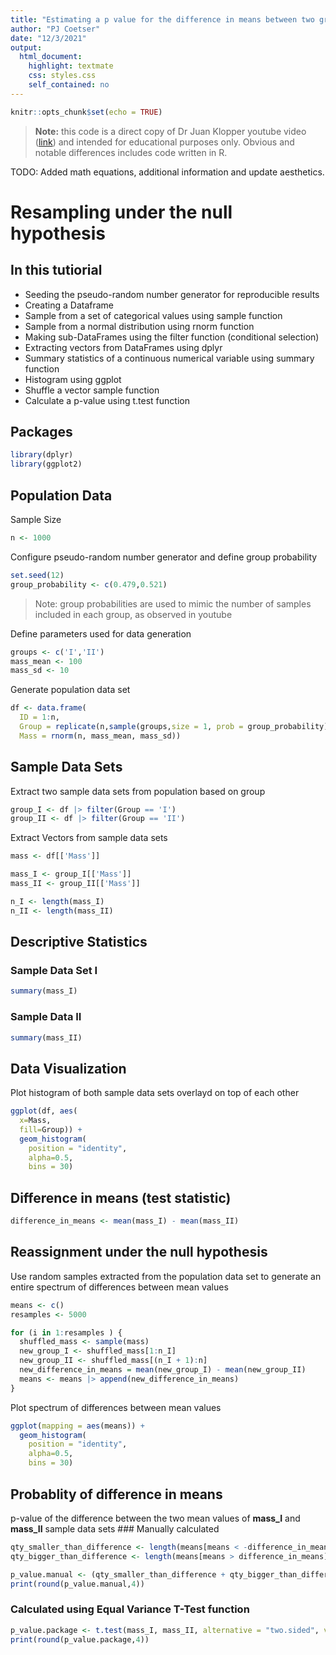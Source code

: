 ```yaml
---
title: "Estimating a p value for the difference in means between two groups"
author: "PJ Coetser"
date: "12/3/2021"
output:
  html_document:
    highlight: textmate
    css: styles.css
    self_contained: no
---
```


```r
knitr::opts_chunk$set(echo = TRUE)
```

> **Note:** this code is a direct copy of Dr Juan Klopper youtube video ([link](https://www.youtube.com/watch?v=XRrx95pc_Pw)) and intended for educational purposes only. Obvious and notable differences includes code written in R.

TODO: Added math equations, additional information and update aesthetics.


# Resampling under the null hypothesis

## In this tutiorial

- Seeding the pseudo-random number generator for reproducible results
- Creating a Dataframe
- Sample from a set of categorical values using sample function
- Sample from a normal distribution using rnorm function
- Making sub-DataFrames using the filter function (conditional selection)
- Extracting vectors from DataFrames using dplyr
- Summary statistics of a continuous numerical variable using summary function
- Histogram using ggplot
- Shuffle a vector sample function
- Calculate a p-value using t.test function

## Packages

```r
library(dplyr)
library(ggplot2)
```

## Population Data

Sample Size
```r
n <- 1000
```

Configure pseudo-random number generator and define group probability
```r
set.seed(12)
group_probability <- c(0.479,0.521)
```
> Note: group probabilities are used to mimic the number of samples included in each group, as observed in youtube

Define parameters used for data generation
```r
groups <- c('I','II')
mass_mean <- 100
mass_sd <- 10
```

Generate population data set
```r
df <- data.frame(
  ID = 1:n,
  Group = replicate(n,sample(groups,size = 1, prob = group_probability)),
  Mass = rnorm(n, mass_mean, mass_sd))

```

## Sample Data Sets

Extract two sample data sets from population based on group
```r
group_I <- df |> filter(Group == 'I')
group_II <- df |> filter(Group == 'II')
```

Extract Vectors from sample data sets 
```r
mass <- df[['Mass']]

mass_I <- group_I[['Mass']]
mass_II <- group_II[['Mass']]

n_I <- length(mass_I)
n_II <- length(mass_II)
```


## Descriptive Statistics
### Sample Data Set I
```r
summary(mass_I)
```
### Sample Data II
```r
summary(mass_II)
```

## Data Visualization
Plot histogram of both sample data sets overlayd on top of each other
```r
ggplot(df, aes(
  x=Mass, 
  fill=Group)) + 
  geom_histogram(
    position = "identity",
    alpha=0.5, 
    bins = 30)
```

## Difference in means (test statistic)
```r
difference_in_means <- mean(mass_I) - mean(mass_II)
```

## Reassignment under the null hypothesis
Use random samples extracted from the population data set to generate an entire spectrum of differences between mean values 
```r
means <- c()
resamples <- 5000

for (i in 1:resamples ) {
  shuffled_mass <- sample(mass)
  new_group_I <- shuffled_mass[1:n_I]
  new_group_II <- shuffled_mass[(n_I + 1):n]
  new_difference_in_means = mean(new_group_I) - mean(new_group_II)
  means <- means |> append(new_difference_in_means)
}
```

Plot spectrum of differences between mean values
```r
ggplot(mapping = aes(means)) + 
  geom_histogram(
    position = "identity",
    alpha=0.5, 
    bins = 30)
```

## Probablity of difference in means
p-value of the difference between the two mean values of **mass_I** and **mass_II** sample data sets
### Manually calculated
```r
qty_smaller_than_difference <- length(means[means < -difference_in_means])
qty_bigger_than_difference <- length(means[means > difference_in_means])

p_value.manual <- (qty_smaller_than_difference + qty_bigger_than_difference) / resamples
print(round(p_value.manual,4))
```

### Calculated using Equal Variance T-Test function
```r
p_value.package <- t.test(mass_I, mass_II, alternative = "two.sided", var.equal = FALSE)[['p.value']]
print(round(p_value.package,4))
```

